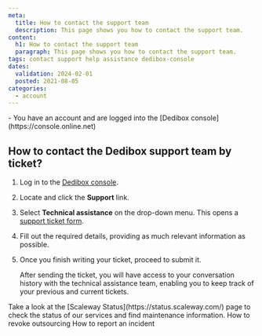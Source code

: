 ```yaml
---
meta:
  title: How to contact the support team
  description: This page shows you how to contact the support team.
content:
  h1: How to contact the support team
  paragraph: This page shows you how to contact the support team.
tags: contact support help assistance dedibox-console
dates:
  validation: 2024-02-01
  posted: 2021-08-05
categories:
  - account
---
```


<Message type="requirement">
  - You have an account and are logged into the [Dedibox console](https://console.online.net)
</Message>

## How to contact the Dedibox support team by ticket?

1. Log in to the [Dedibox console](https://console.online.net).
2. Locate and click the **Support** link.
3. Select **Technical assistance** on the drop-down menu. This opens a [support ticket form](https://console.online.net/en/assistance/ticket).
4. Fill out the required details, providing as much relevant information as possible.
5. Once you finish writing your ticket, proceed to submit it.

   After sending the ticket, you will have access to your conversation history with the technical assistance team, enabling you to keep track of your previous and current tickets.

<Message type="tip">
  Take a look at the [Scaleway Status](https://status.scaleway.com/) page to check the status of our services and find maintenance information.
</Message>


<Navigation title="See also">
  <PreviousButton to="/dedibox-console/account/how-to/revoke-outsourcing/">How to revoke outsourcing</PreviousButton>
  <NextButton to="/dedibox-console/account/how-to/report-incident">How to report an incident</NextButton>
</Navigation>